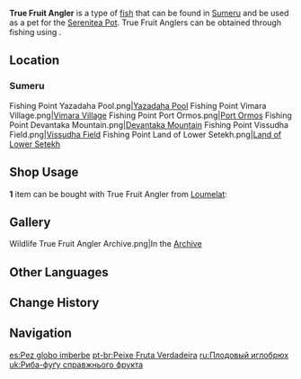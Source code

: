 {{About|the fish|the [[furnishing]]|Ornamental True Fruit Angler}}
{{Item Infobox
|id           = 131022
|image        = Item True Fruit Angler.png
|type         = Fish
|invCategory  = Materials
|lbFamily     = Fish
|lbGroup      = Anglers
|lbType       = Wildlife
|location     = Multiple locations
|quality      = 3
|description  = A medium-sized, round fish with horn-like cartilage that is used to dig underwater burrows, build shelters and drive away creatures that try to harm it.<br />Specimens with a greenish tint are the common species in this lineage. They look like an unripe fruit on a tree branch, hence the nickname "True Fruit."<br />However, there are very few bones in this fish. The meat is fatty and rich, but if it's not handled properly, or you remove its gallbladder too late, the fish's meat will be as sour as unripe fruit. Therefore, "making this fish delicious" has become the standard by which all chefs are measured.
|source1      = [[Fishing]]
}}
'''True Fruit Angler''' is a type of [[fish]] that can be found in [[Sumeru]] and be used as a pet for the [[Serenitea Pot]]. True Fruit Anglers can be obtained through fishing using {{Item|Sugardew Bait|20}}.

==Location==
{{Main|Fishing Points}}

===Sumeru===
<gallery>
Fishing Point Yazadaha Pool.png|[[Fishing/Fishing Point#Yazadaha Pool|Yazadaha Pool]]
Fishing Point Vimara Village.png|[[Fishing/Fishing Point#Vimara Village|Vimara Village]]
Fishing Point Port Ormos.png|[[Fishing/Fishing Point#Port Ormos|Port Ormos]]
Fishing Point Devantaka Mountain.png|[[Fishing/Fishing Point#Devantaka Mountain|Devantaka Mountain]]
Fishing Point Vissudha Field.png|[[Fishing/Fishing Point#Vissudha Field|Vissudha Field]]
Fishing Point Land of Lower Setekh.png|[[Fishing/Fishing Point#Land of Lower Setekh|Land of Lower Setekh]]
</gallery>

==Shop Usage==
'''1''' item can be bought with True Fruit Angler from [[Loumelat]]:
{{Shop/Header|currency=Fish|vendor=Loumelat}}
{{Shop|Serendipity|{{Card|Medaka|20}}{{Card|True Fruit Angler|20}}{{Card|Sunset Cloud Angler|20}}{{Card|Sandstorm Angler|20}}|1}}
{{Shop/Footer}}
<!--
==Trivia==
* 
-->
==Gallery==
<gallery>
Wildlife True Fruit Angler Archive.png|In the [[Archive]]
</gallery>

==Other Languages==
{{Other Languages
|default_hidden = 1
|en      = True Fruit Angler
|zhs     = 真果角鲀
|zhs_rm  = Zhēn Guǒ Jiǎotún
|zht     = 真果角魨
|zht_rm  = Zhēn Guǒ Jiǎotún
|ja      = 真果コオニフグ
|ja_rm   = Shinka Kooni Fugu
|ko      = 과실 뿔복어
|ko_rm   = Gwasil Ppulbok'eo
|es      = Pez globo imberbe
|fr      = Baudroie de vérifruit
|ru      = Плодовый иглобрюх
|th      = True Fruit Angler
|vi      = Cá Nóc Trái Cây
|de      = Echtfrucht-Hornkugelfisch
|id      = True Fruit Angler
|pt      = Peixe Fruta Verdadeira
|tr      = Gerçek Meyve Balığı
|it      = Pesce palla immaturo
}}

==Change History==
{{Change History|3.0}}

==Navigation==
{{Material Navbox|type=Fishing Materials|state=collapsed}}
{{Wildlife Navbox}}

[[es:Pez globo imberbe]]
[[pt-br:Peixe Fruta Verdadeira]]
[[ru:Плодовый иглобрюх]]
[[uk:Риба-фуґу справжнього фрукта]]